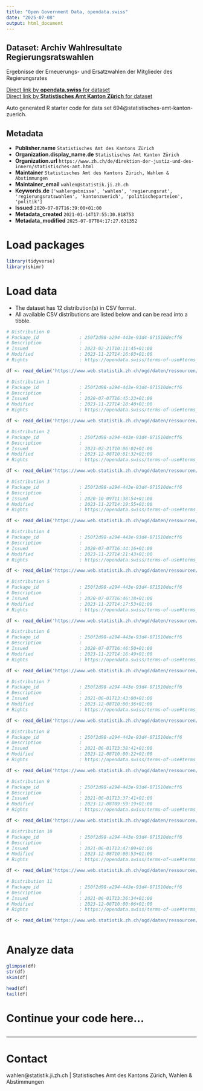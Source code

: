 ```yaml
---
title: "Open Government Data, opendata.swiss"
date: "2025-07-08"
output: html_document
---
```


## Dataset: Archiv Wahlresultate Regierungsratswahlen

Ergebnisse der Erneuerungs- und Ersatzwahlen der Mitglieder des Regierungsrates

[Direct link by **opendata.swiss** for dataset](https://opendata.swiss/de/dataset/wahlarchiv-regierungsratswahlen)<br>
[Direct link by **Statistisches Amt Kanton Zürich** for dataset](https://www.zh.ch/de/politik-staat/wahlen-abstimmungen/kantons-regierungsratswahlen.html)

Auto generated R starter code for data set 694@statistisches-amt-kanton-zuerich.

## Metadata

- **Publisher.name** `Statistisches Amt des Kantons Zürich`
- **Organization.display_name.de** `Statistisches Amt Kanton Zürich`
- **Organization.url** `https://www.zh.ch/de/direktion-der-justiz-und-des-innern/statistisches-amt.html`
- **Maintainer** `Statistisches Amt des Kantons Zürich, Wahlen & Abstimmungen`
- **Maintainer_email** `wahlen@statistik.ji.zh.ch`
- **Keywords.de** `['wahlergebnisse', 'wahlen', 'regierungsrat', 'regierungsratswahlen', 'kantonzuerich', 'politischeparteien', 'politik']`
- **Issued** `2020-07-07T16:39:00+01:00`
- **Metadata_created** `2021-01-14T17:55:30.818753`
- **Metadata_modified** `2025-07-07T04:17:27.631352`


# Load packages

```r

library(tidyverse)
library(skimr)

```

# Load data

-   The dataset has 12 distribution(s) in CSV format.
-   All available CSV distributions are listed below and can be read into a tibble.

```r

# Distribution 0
# Package_id               : 250f2d98-a294-443e-93d4-071510decff6
# Description              : 
# Issued                   : 2023-02-21T10:11:45+01:00
# Modified                 : 2023-11-22T14:16:03+01:00
# Rights                   : https://opendata.swiss/terms-of-use#terms_open

df <- read_delim('https://www.web.statistik.zh.ch/ogd/daten/ressourcen/KTZH_00000694_00003944.csv')

# Distribution 1
# Package_id               : 250f2d98-a294-443e-93d4-071510decff6
# Description              : 
# Issued                   : 2020-07-07T16:45:23+01:00
# Modified                 : 2023-11-22T14:18:40+01:00
# Rights                   : https://opendata.swiss/terms-of-use#terms_open

df <- read_delim('https://www.web.statistik.zh.ch/ogd/daten/ressourcen/KTZH_00000694_00001688.csv')

# Distribution 2
# Package_id               : 250f2d98-a294-443e-93d4-071510decff6
# Description              : 
# Issued                   : 2023-02-21T10:06:02+01:00
# Modified                 : 2023-12-08T10:01:32+01:00
# Rights                   : https://opendata.swiss/terms-of-use#terms_open

df <- read_delim('https://www.web.statistik.zh.ch/ogd/daten/ressourcen/KTZH_00000694_00003945.csv')

# Distribution 3
# Package_id               : 250f2d98-a294-443e-93d4-071510decff6
# Description              : 
# Issued                   : 2020-10-09T11:38:54+01:00
# Modified                 : 2023-11-22T14:19:55+01:00
# Rights                   : https://opendata.swiss/terms-of-use#terms_open

df <- read_delim('https://www.web.statistik.zh.ch/ogd/daten/ressourcen/KTZH_00000694_00001737.csv')

# Distribution 4
# Package_id               : 250f2d98-a294-443e-93d4-071510decff6
# Description              : 
# Issued                   : 2020-07-07T16:44:16+01:00
# Modified                 : 2023-11-22T14:21:43+01:00
# Rights                   : https://opendata.swiss/terms-of-use#terms_open

df <- read_delim('https://www.web.statistik.zh.ch/ogd/daten/ressourcen/KTZH_00000694_00001687.csv')

# Distribution 5
# Package_id               : 250f2d98-a294-443e-93d4-071510decff6
# Description              : 
# Issued                   : 2020-07-07T16:46:18+01:00
# Modified                 : 2023-11-22T14:17:53+01:00
# Rights                   : https://opendata.swiss/terms-of-use#terms_open

df <- read_delim('https://www.web.statistik.zh.ch/ogd/daten/ressourcen/KTZH_00000694_00001689.csv')

# Distribution 6
# Package_id               : 250f2d98-a294-443e-93d4-071510decff6
# Description              : 
# Issued                   : 2020-07-07T16:46:50+01:00
# Modified                 : 2023-11-22T14:16:49+01:00
# Rights                   : https://opendata.swiss/terms-of-use#terms_open

df <- read_delim('https://www.web.statistik.zh.ch/ogd/daten/ressourcen/KTZH_00000694_00001690.csv')

# Distribution 7
# Package_id               : 250f2d98-a294-443e-93d4-071510decff6
# Description              : 
# Issued                   : 2021-06-01T13:43:00+01:00
# Modified                 : 2023-12-08T10:00:36+01:00
# Rights                   : https://opendata.swiss/terms-of-use#terms_open

df <- read_delim('https://www.web.statistik.zh.ch/ogd/daten/ressourcen/KTZH_00000694_00001829.csv')

# Distribution 8
# Package_id               : 250f2d98-a294-443e-93d4-071510decff6
# Description              : 
# Issued                   : 2021-06-01T13:38:41+01:00
# Modified                 : 2023-12-08T10:00:22+01:00
# Rights                   : https://opendata.swiss/terms-of-use#terms_open

df <- read_delim('https://www.web.statistik.zh.ch/ogd/daten/ressourcen/KTZH_00000694_00001828.csv')

# Distribution 9
# Package_id               : 250f2d98-a294-443e-93d4-071510decff6
# Description              : 
# Issued                   : 2021-06-01T13:37:41+01:00
# Modified                 : 2023-12-08T09:59:19+01:00
# Rights                   : https://opendata.swiss/terms-of-use#terms_open

df <- read_delim('https://www.web.statistik.zh.ch/ogd/daten/ressourcen/KTZH_00000694_00001827.csv')

# Distribution 10
# Package_id               : 250f2d98-a294-443e-93d4-071510decff6
# Description              : 
# Issued                   : 2021-06-01T13:47:09+01:00
# Modified                 : 2023-12-08T10:00:53+01:00
# Rights                   : https://opendata.swiss/terms-of-use#terms_open

df <- read_delim('https://www.web.statistik.zh.ch/ogd/daten/ressourcen/KTZH_00000694_00001830.csv')

# Distribution 11
# Package_id               : 250f2d98-a294-443e-93d4-071510decff6
# Description              : 
# Issued                   : 2021-06-01T13:36:34+01:00
# Modified                 : 2023-12-08T10:00:06+01:00
# Rights                   : https://opendata.swiss/terms-of-use#terms_open

df <- read_delim('https://www.web.statistik.zh.ch/ogd/daten/ressourcen/KTZH_00000694_00001826.csv')



```

# Analyze data

```r

glimpse(df)
str(df)
skim(df)

head(df)
tail(df)

```

# Continue your code here...

```r

```

------------------------------------------------------------------------

# Contact

wahlen@statistik.ji.zh.ch | Statistisches Amt des Kantons Zürich, Wahlen & Abstimmungen
